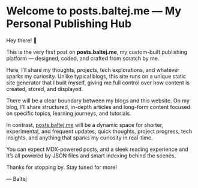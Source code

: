 # Welcome to posts.baltej.me — My Personal Publishing Hub

Hey there! 👋

This is the very first post on **posts.baltej.me**, my custom-built publishing platform — designed, coded, and crafted from scratch by me.

Here, I’ll share my thoughts, projects, tech explorations, and whatever sparks my curiosity. Unlike typical blogs, this site runs on a unique static site generator that I built myself, giving me full control over how content is created, stored, and displayed.

There will be a clear boundary between my blogs and this website. On my blog, I’ll share structured, in-depth articles and long-form content focused on specific topics, learning journeys, and tutorials.

In contrast, [posts.baltej.me](/) will be a dynamic space for shorter, experimental, and frequent updates, quick thoughts, project progress, tech insights, and anything that sparks my curiosity in real-time.

You can expect MDX-powered posts, and a sleek reading experience and It’s all powered by JSON files and smart indexing behind the scenes.

Thanks for stopping by. Stay tuned for more!

— Baltej